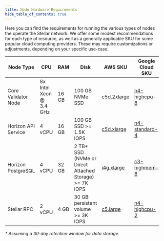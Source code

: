 ```yaml
---
title: Node Hardware Requirements
hide_table_of_contents: true
---
```


Here you can find the requirements for running the various types of nodes the operate the Stellar network. We offer some modest recommendations for each type of resource, as well as a generally applicable SKU for some popular cloud computing providers. These may require customizations or adjustments, depending on your specific use-case.

| Node Type | CPU | RAM | Disk | AWS SKU | Google Cloud SKU | Admin Guide |
| --- | --- | --- | --- | --- | --- | --- |
| Core Validator Node | 8x Intel Xeon @ 3.4 GHz | 16 GB | 100 GB NVMe SSD | [c5d.2xlarge] | [n4-highcpu-8] | [Click here](../validators/admin-guide/README.mdx) |
| Horizon API Service | 4 vCPU | 16 GB | 100 GB SSD >= 1.5K IOPS | [c5d.xlarge] | [n4-standard-4] | [Click here](./horizon/admin-guide/overview.mdx) |
| Horizon PostgreSQL | 4 vCPU | 32 GB | 2 TB\* SSD (NVMe or Direct Attached Storage) >= 7K IOPS | [i4g.xlarge] | [c3-highmem-8] | [Click here](./horizon/admin-guide/overview.mdx) |
| Stellar RPC | 2 vCPU | 4 GB | 30 GB persistent volume >= 3K IOPS | [c5.large] | [n4-highcpu-2] | [Click here](./rpc/admin-guide/README.mdx) |

_\* Assuming a 30-day retention window for data storage._

[c5.large]: https://aws.amazon.com/ec2/instance-types/c5/
[c5d.2xlarge]: https://aws.amazon.com/ec2/instance-types/c5/
[c5d.xlarge]: https://aws.amazon.com/ec2/instance-types/c5/
[n4-highcpu-2]: https://cloud.google.com/compute/docs/general-purpose-machines#n4-highcpu
[n4-highcpu-8]: https://cloud.google.com/compute/docs/general-purpose-machines#n4-highcpu
[n4-standard-4]: https://cloud.google.com/compute/docs/general-purpose-machines#n4-standard
[i4g.xlarge]: https://aws.amazon.com/ec2/instance-types/i4g/
[c3-highmem-8]: https://cloud.google.com/compute/docs/general-purpose-machines#c3_machine_types
